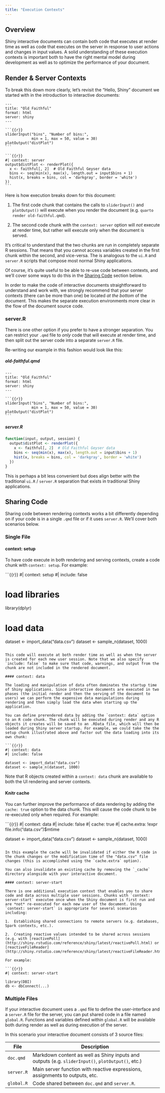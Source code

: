 ```yaml
---
title: "Execution Contexts"
---
```


## Overview

Shiny interactive documents can contain both code that executes at render time as well as code that executes on the server in response to user actions and changes in input values. A solid understanding of these execution contexts is important both to have the right mental model during development as well as to optimize the performance of your document.

## Render & Server Contexts

To break this down more clearly, let's revisit the "Hello, Shiny" document we started with in the introduction to interactive documents:

````
---
title: "Old Faithful"
format: html
server: shiny
---

```{{r}}
sliderInput("bins", "Number of bins:", 
            min = 1, max = 50, value = 30)
plotOutput("distPlot")
```

```{{r}}
#| context: server
output$distPlot <- renderPlot({
  x <- faithful[, 2]  # Old Faithful Geyser data
  bins <- seq(min(x), max(x), length.out = input$bins + 1)
  hist(x, breaks = bins, col = 'darkgray', border = 'white')
})
```
````

Here is how execution breaks down for this document:

1.  The first code chunk that contains the calls to `sliderInput()` and `plotOutput()` will execute when you render the document (e.g. `quarto render old-faithful.qmd`).

2.  The second code chunk with the `context: server` option will *not* execute at render time, but rather will execute only when the document is served.

It's critical to understand that the two chunks are run in completely separate R sessions. That means that you cannot access variables created in the first chunk within the second, and vice-versa. The is analogous to the `ui.R` and `server.R` scripts that compose most normal Shiny applications.

Of course, it's quite useful to be able to re-use code between contexts, and we'll cover some ways to do this in the [Sharing Code](#sharing-code) section below.

::: {.callout-tip appearance="simple"}
In order to make the code of interactive documents straightforward to understand and work with, we strongly recommend that your server contexts (there can be more than one) be located *at the bottom* of the document. This makes the separate execution environments more clear in the flow of the document source code.
:::

### server.R {.unlisted}

There is one other option if you prefer to have a stronger separation. You can restrict your `.qmd` file to *only* code that will execute at render time, and then split out the server code into a separate `server.R` file.

Re-writing our example in this fashion would look like this:

##### old-faithful.qmd {.tabset}

````
---
title: "Old Faithful"
format: html
server: shiny
---

```{{r}}
sliderInput("bins", "Number of bins:", 
            min = 1, max = 50, value = 30)
plotOutput("distPlot")
```
````

##### server.R

``` r
function(input, output, session) {
  output$distPlot <- renderPlot({
    x <- faithful[, 2]  # Old Faithful Geyser data
    bins <- seq(min(x), max(x), length.out = input$bins + 1)
    hist(x, breaks = bins, col = 'darkgray', border = 'white')
  })
}
```

This is perhaps a bit less convenient but does align better with the traditional `ui.R` / `server.R` separation that exists in traditional Shiny applications.

## Sharing Code {#sharing-code}

Sharing code between rendering contexts works a bit differently depending on if your code is in a single `.qmd` file or if it uses `server.R`. We'll cover both scenarios below.

### Single File

#### context: setup

To have code execute in both rendering and serving contexts, create a code chunk with `context: setup`. For example:

```{{r}}
#| context: setup
#| include: false

# load libraries
library(dplyr)

# load data
dataset <- import_data("data.csv")
dataset <- sample_n(dataset, 1000)
```

This code will execute at both render time as well as when the server is created for each new user session. Note that we also specify `include: false` to make sure that code, warnings, and output from the chunk are not included in the rendered document.

#### context: data

The loading and manipulation of data often dominates the startup time of Shiny applications. Since interactive documents are executed in two phases (the initial render and then the serving of the document to users) we can perform the expensive data manipulations during rendering and then simply load the data when starting up the application.

You can define prerendered data by adding the `context: data` option to an R code chunk. The chunk will be executed during render and any R objects it creates will be saved to an .RData file, which will then be loaded during Shiny server startup. For example, we could take the the setup chunk illustrated above and factor out the data loading into its own chunk:

```{{r}}
#| context: data
#| include: false

dataset <- import_data("data.csv")
dataset <- sample_n(dataset, 1000)
```

Note that R objects created within a `context: data` chunk are available to both the UI rendering and server contexts.

#### Knitr cache

You can further improve the performance of data rendering by adding the `cache: true` option to the data chunk. This will cause the code chunk to be re-executed only when required. For example:

```{{r}}
#| context: data
#| include: false
#| cache: true
#| cache.extra: !expr file.info("data.csv")$mtime

dataset <- import_data("data.csv")
dataset <- sample_n(dataset, 1000)
```

In this example the cache will be invalidated if either the R code in the chunk changes or the modification time of the "data.csv" file changes (this is accomplished using the `cache.extra` option).

You can also invalidate an existing cache by removing the `_cache` directory alongside with your interactive document.

#### context: server-start

There is one additional execution context that enables you to share code and data across multiple user sessions. Chunks with `context: server-start` executee once when the Shiny document is first run and are *not* re-executed for each new user of the document. Using `context: server-start` is appropriate for several scenarios including:

1.  Establishing shared connections to remote servers (e.g. databases, Spark contexts, etc.).

2.  Creating reactive values intended to be shared across sessions (e.g. with [reactivePoll](http://shiny.rstudio.com/reference/shiny/latest/reactivePoll.html) or [reactiveFileReader](http://shiny.rstudio.com/reference/shiny/latest/reactiveFileReader.html)).

For example:

```{{r}}
#| context: server-start

library(DBI)
db <- dbConnect(...)
```

### Multiple Files

If your interactive document uses a `.qmd` file to define the user-interface and a `server.R` file for the server, you can put shared code in a file named `global.R`. Functions and variables defined within `global.R` will be available both during render as well as during execution of the server.

In this scenario your interactive document consists of 3 source files:

| File       | Description                                                                                       |
|------------|---------------------------------------------------------------------------------------------------|
| `doc.qmd`  | Markdown content as well as Shiny inputs and outputs (e.g. `sliderInput()`, `plotOutput()`, etc.) |
| `server.R` | Main server function with reactive expressions, assignments to outputs, etc.                      |
| `global.R` | Code shared between `doc.qmd` and `server.R`.                                                     |
